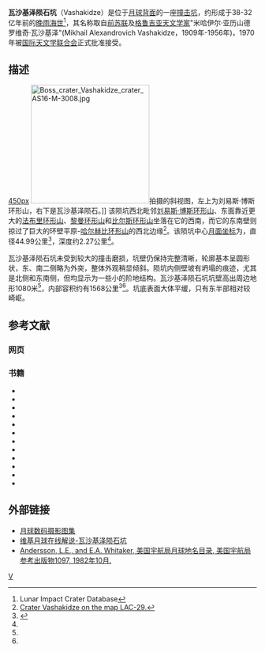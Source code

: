 {{lunar crater data
 |image     = Vashakidze crater.jpg|240px
 |caption   = [[月球勘测轨道飞行器|月球勘测轨道飞行器]]拍摄的图像
 |latitude  = 43.65
 |N_or_S    = N
 |longitude = 93.01
 |E_or_W    = E
 |diameter  = 44.99公里
 |depth     = 2.27公里
 |colong    = 187
 |eponym    = 米哈伊尔·亚历山德罗维奇·瓦沙基泽
}}

'''瓦沙基泽陨石坑'''（Vashakidze）是位于[[月球背面|月球背面]]的一座[[撞击坑|撞击坑]]，约形成于38-32亿年前的[[晚雨海世|晚雨海世]]<ref name=LICD>Lunar Impact Crater Database</ref>，其名称取自[[前苏联|前苏联]]及[[格鲁吉亚|格鲁吉亚]][[天文学家|天文学家]]"米哈伊尔·亚历山德罗维奇·瓦沙基泽"(Mikhail Alexandrovich Vashakidze，1909年-1956年)，1970年被[[国际天文学联合会|国际天文学联合会]]正式批准接受。

==描述== 
[[image:Far_side_29A.jpg|450px]]  
[[File:Boss_crater_Vashakidze_crater_AS16-M-3008.jpg|240px]]拍摄的斜视图，左上为刘易斯·博斯环形山，右下是瓦沙基泽陨石。]]
该陨坑西北毗邻[[刘易斯·博斯环形山|刘易斯·博斯环形山]]、东面靠近更大的[[法布里环形山|法布里环形山]]、[[黎曼环形山|黎曼环形山]]和[[比尔斯环形山|比尔斯环形山]]坐落在它的西南，而它的东南壁则掠过了巨大的环壁平原-[[哈尔赫比环形山|哈尔赫比环形山]]的西北边缘<ref>[http://planetarynames.wr.usgs.gov/images/Lunar/lac_lac_29_wac.pdf Crater Vashakidze on the map LAC-29.]</ref>。该陨坑中心[[月面坐标|月面坐标]]为{{Coord|43.65|N|93.01|E|globe:Moon|nogoogle=1|noosm=1}}，直径44.99公里<ref name="IAU">{{Cite web |url=http://planetarynames.wr.usgs.gov/Feature/6328 |title=Directory of the International Astronomical Union |access-date=2017-02-13 |archive-date=2020-11-03 |archive-url=https://web.archive.org/web/20201103222210/https://planetarynames.wr.usgs.gov/Feature/6328 |dead-url=no }}</ref>，深度约2.27公里<ref name="LICD"/>。

瓦沙基泽陨石坑未受到较大的撞击磨损，坑壁仍保持完整清晰，轮廓基本呈圆形状，东、南二侧略为外突，整体外观稍显倾斜。陨坑内侧壁坡有坍塌的痕迹，尤其是北侧和东南侧，但均显示为一些小的阶地结构。瓦沙基泽陨石坑坑壁高出周边地形1080米<ref name="LICD"/>，内部容积约有1568公里<sup>3</sup><ref name="LICD"/>。坑底表面大体平缓，只有东半部相对较崎岖。{{clear}}

==参考文献==
===网页===
{{reflist}}

===书籍===
{{refbegin}}
* {{cite book
  | last1 = Andersson
  | first1 = L. E.
  | last2 = Whitaker
  | first2 = E. A.
  | authorlink2 = Ewen Whitaker
  | date = 1982
  | title = [[NASA|NASA]] Catalogue of Lunar Nomenclature
  | publisher = NASA RP-1097
  | ref = harv
  }}
* {{cite web
  | last = Blue
  | first = Jennifer
  | date = July 25, 2007
  | title = Gazetteer of Planetary Nomenclature
  | publisher = [[United_States_Geological_Survey|USGS]]
  | url = http://planetarynames.wr.usgs.gov/
  | accessdate = 2007-08-05
  | ref = harv
  | archive-date = 2012-04-08
  | archive-url = https://www.webcitation.org/66mXDr4G9?url=http://planetarynames.wr.usgs.gov/
  | dead-url = no
  }}
* {{cite book
  | last1 = Bussey
  | first1 = B.
  | authorlink1 = Ben Bussey
  | last2 = Spudis
  | first2 = P.
  | authorlink2 = Paul Spudis
  | date = 2004
  | title = The Clementine Atlas of the Moon
  | publisher = Cambridge University Press
  | location = New York
  | isbn = 978-0-521-81528-4
  | ref = harv
  }}
* {{cite book
  | last1 = Cocks
  | first1 = Elijah E.
  | last2 = Cocks
  | first2 = Josiah C.
  | date = 1995
  | title = Who's Who on the Moon: A Biographical Dictionary of Lunar Nomenclature
  | url = https://archive.org/details/isbn_9780936389271
  | publisher = Tudor Publishers
  | isbn = 978-0-936389-27-1
  | ref = harv
  }}
* {{cite web
  | last = McDowell
  | first = Jonathan
  | date = July 15, 2007
  | url = http://host.planet4589.org/astro/lunar/
  | title = Lunar Nomenclature
  | publisher = Jonathan's Space Report
  | accessdate = 2007-10-24
  | ref = harv
  | archive-date = 2012-05-26
  | archive-url = https://www.webcitation.org/67wcYNfK3?url=http://host.planet4589.org/astro/lunar/
  | dead-url = no
  }}
* {{cite journal| last1 = Menzel| first1 = D. H.| last2 = Minnaert| first2 = M.| last3 = Levin| first3 = B.| last4 = Dollfus| first4 = A.| last5 = Bell| first5 = B.| title = Report on Lunar Nomenclature by the Working Group of Commission 17 of the IAU| doi = 10.1007/BF00171763| journal = Space Science Reviews| volume = 12| issue = 2| pages = 136–186| date = 1971| bibcode = 1971SSRv...12..136M| ref = harv}}
* {{cite book
  | first = Patrick
  | last = Moore
  | authorlink = Patrick Moore
  | date = 2001
  | title = On the Moon
  | url = https://archive.org/details/patrickmooreonmo00patr
  | publisher = Sterling Publishing Co.
  | isbn = 978-0-304-35469-6
  | ref = harv
  }}
* {{cite book
  | first = Fred W.
  | last = Price
  | date = 1988
  | title = The Moon Observer's Handbook
  | publisher = Cambridge University Press
  | isbn = 978-0-521-33500-3
  | ref = harv
  }}
* {{cite book
  | last = Rükl
  | first = Antonín
  | authorlink = Antonín Rükl
  | date = 1990
  | title = Atlas of the Moon
  | publisher = Kalmbach Books
  | isbn = 978-0-913135-17-4
  | ref = harv
  }}
* {{cite book
  | last = Webb
  | first = Rev. T. W.
  | authorlink = Thomas William Webb
  | date = 1962
  | title = Celestial Objects for Common Telescopes
  | url = https://archive.org/details/celestialobjects00webb
  | edition = 6th revised
  | publisher = Dover
  | isbn = 978-0-486-20917-3
  | ref = harv
  }}
* {{cite book
  | first = Ewen A.
  | last = Whitaker
  | authorlink = Ewen Whitaker
  | date = 1999
  | title = Mapping and Naming the Moon
  | publisher = Cambridge University Press
  | isbn = 978-0-521-62248-6
  | ref = harv
  }}
* {{cite book
  | first = Peter T.
  | last = Wlasuk
  | date = 2000
  | title = Observing the Moon
  | publisher = Springer
  | isbn = 978-1-85233-193-1
  | ref = harv
 }}
{{refend}}

==外部链接==
* [http://www.lpi.usra.edu/resources/lunar_orbiter/bin/srch_nam.shtml?Vashakidze%7C0 月球数码摄影图集] {{Wayback|url=http://www.lpi.usra.edu/resources/lunar_orbiter/bin/srch_nam.shtml?Vashakidze%7C0 |date=20201127014742 }}
* [http://the-moon.wikispaces.com/Vashakidze 维基月球在线解说-瓦沙基泽陨石坑] {{Wayback|url=http://the-moon.wikispaces.com/Vashakidze |date=20180531115307 }}
* [http://planet4589.org/astro/lunar/RP-1097.pdf Andersson, L.E., and E.A. Whitaker, 美国宇航局月球地名目录, 美国宇航局参考出版物1097, 1982年10月.] {{Wayback|url=http://planet4589.org/astro/lunar/RP-1097.pdf |date=20141006125838 }}

[[Category:月球环形山|V]]
{{月球環形山 (T-Z)}}